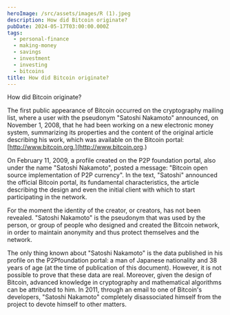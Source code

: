 ```yaml
---
heroImage: /src/assets/images/R (1).jpeg
description: How did Bitcoin originate?
pubDate: 2024-05-17T03:00:00.000Z
tags:
  - personal-finance
  - making-money
  - savings
  - investment
  - investing
  - bitcoins
title: How did Bitcoin originate?
---
```


How did Bitcoin originate?


The first public appearance of Bitcoin occurred on the cryptography mailing list, where a user with the pseudonym "Satoshi Nakamoto" announced, on November 1, 2008, that he had been working on a new electronic money system, summarizing its properties and the content of the original article describing his work, which was available on the Bitcoin portal: [http://www.bitcoin.org.](http://www.bitcoin.org.)


On February 11, 2009, a profile created on the P2P foundation portal, also under the name "Satoshi Nakamoto", posted a message: "Bitcoin open source implementation of P2P currency". In the text, "Satoshi" announced the official Bitcoin portal, its fundamental characteristics, the article describing the design and even the initial client with which to start participating in the network.


For the moment the identity of the creator, or creators, has not been revealed. "Satoshi Nakamoto" is the pseudonym that was used by the person, or group of people who designed and created the Bitcoin network, in order to maintain anonymity and thus protect themselves and the network. 


The only thing known about "Satoshi Nakamoto" is the data published in his profile on the P2Pfoundation portal: a man of Japanese nationality and 38 years of age (at the time of publication of this document). However, it is not possible to prove that these data are real. Moreover, given the design of Bitcoin, advanced knowledge in cryptography and mathematical algorithms can be attributed to him. 
In 2011, through an email to one of Bitcoin's developers, "Satoshi Nakamoto" completely disassociated himself from the project to devote himself to other matters. 
